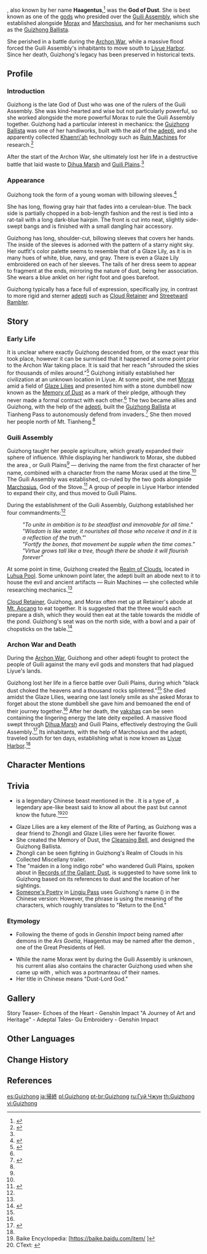 {{About|the character|the Archon Quest in Chapter I: Act II|Guizhong (Quest)}}
{{Character Infobox
|type             = Mentioned
|deceased         = Killed in the [[Archon War]] prior to the game's events
|name             = Guizhong
|image            = NPC Guizhong.png
|element          = 
|title            = God of Dust
|title2           = Lord of Dust
|titleRef2        = <ref name="STC1">{{Ref/Book|Stone Tablet Compilations: Vol. I}}</ref>
|region           = Liyue
|affiliation      = Guili Assembly
|affiliation2     = Adepti
|group            = Gods
}}
{{Lang|'''Guizhong'''|zh=归终|zh_rm=Guīzhōng}}, also known by her {{w|Goetic}} name '''Haagentus''',<ref name="ASHFAIS">{{Ref/Quest|A Single Harmony for an Irreplaceable Soul}}</ref> was the '''God of Dust'''. She is best known as one of the [[god]]s who presided over the [[Guili Assembly]], which she established alongside [[Morax]] and [[Marchosius]], and for her mechanisms such as the [[Guizhong Ballista]].

She perished in a battle during the [[Archon War]], while a massive flood forced the Guili Assembly's inhabitants to move south to [[Liyue Harbor]]. Since her death, Guizhong's legacy has been preserved in historical texts.

==Profile==
===Introduction===
{{Quote|Teach with wisdom, be bound by virtue, fortify the bones, unite in ambition|Guizhong's Four Commandments}}
Guizhong is the late God of Dust who was one of the rulers of the Guili Assembly. She was kind-hearted and wise but not particularly powerful, so she worked alongside the more powerful Morax to rule the Guili Assembly together. Guizhong had a particular interest in mechanics: the [[Guizhong Ballista]] was one of her handiworks, built with the aid of the [[adepti]], and she apparently collected [[Khaenri'ah]] technology such as [[Ruin Machines]] for research.<ref name="VttSS">{{Ref/Domain|Voyage to the Sanguine Sky}}</ref>

After the start of the Archon War, she ultimately lost her life in a destructive battle that laid waste to [[Dihua Marsh]] and [[Guili Plains]].<ref name="STC1"/>

===Appearance===
Guizhong took the form of a young woman with billowing sleeves.<ref name="MoD">{{Ref/Weapon|Memory of Dust}}</ref>

She has long, flowing gray hair that fades into a cerulean-blue. The back side is partially chopped in a bob-length fashion and the rest is tied into a rat-tail with a long dark-blue hairpin. The front is cut into neat, slightly side-swept bangs and is finished with a small dangling hair accessory.

Guizhong has long, shoulder-cut, billowing sleeves that covers her hands. The inside of the sleeves is adorned with the pattern of a starry night sky. Her outfit's color palette seems to resemble that of a Glaze Lily, as it is in many hues of white, blue, navy, and gray. There is even a Glaze Lily embroidered on each of her sleeves. The tails of her dress seem to appear to fragment at the ends, mirroring the nature of dust, being her association. She wears a blue anklet on her right foot and goes barefoot.

Guizhong typically has a face full of expression, specifically joy, in contrast to more rigid and sterner [[Adeptus|adepti]] such as [[Xianyun|Cloud Retainer]] and [[Madame Ping|Streetward Rambler]].

==Story==
===Early Life===
It is unclear where exactly Guizhong descended from, or the exact year this took place, however it can be surmised that it happened at some point prior to the Archon War taking place. It is said that her reach "shrouded the skies for thousands of miles around."<ref name="TLTF">{{Ref/Quest|Treasure Lost, Treasure Found (Part 1)}}</ref> Guizhong initially established her civilization at an unknown location in Liyue. At some point, she met [[Morax]] amid a field of [[Glaze Lily|Glaze Lilies]] and presented him with a stone dumbbell now known as the [[Memory of Dust]] as a mark of their pledge, although they never made a formal contract with each other.<ref name="MoD"/> The two became allies and Guizhong, with the help of the [[adepti]], built the [[Guizhong Ballista]] at Tianheng Pass to autonomously defend from invaders.<ref>{{Ref/Quest|Guizhong (Quest)}}</ref> She then moved her people north of Mt. Tianheng.<ref name="STC1" />

===Guili Assembly===
Guizhong taught her people agriculture, which greatly expanded their sphere of influence. While displaying her handiwork to Morax, she dubbed the area {{Lang|"the Plains of the Returning and Departing"|zh=归离原|zh_rm=Guīlí-yuán}}, or Guili Plains<ref name="STC1" /> &mdash; deriving the name from the first character of her name, combined with a character from the name Morax used at the time.<ref name="TLTF" /> The Guili Assembly was established, co-ruled by the two gods alongside [[Marchosius]], God of the Stove.<ref name="MM2">{{Ref/Quest|Three to Get Ready, and Here We Go}}</ref> A group of people in Liyue Harbor intended to expand their city, and thus moved to Guili Plains.

During the establishment of the Guili Assembly, Guizhong established her four commandments:<ref name="TLTF" />
:''"To unite in ambition is to be steadfast and immovable for all time."''
:''"Wisdom is like water, it nourishes all those who receive it and in it is a reflection of the truth."'''
:''"Fortify the bones, that movement be supple when the time comes."''
:''"Virtue grows tall like a tree, though there be shade it will flourish forever"''

At some point in time, Guizhong created the [[Voyage to the Sanguine Sky|Realm of Clouds]], located in [[Luhua Pool]]. Some unknown point later, the adepti built an abode next to it to house the evil and ancient artifacts &mdash; Ruin Machines &mdash; she collected while researching mechanics.<ref name="VttSS"/>

[[Cloud Retainer]], Guizhong, and Morax often met up at Retainer's abode at [[Mt. Aocang]] to eat together. It is suggested that the three would each prepare a dish, which they would then eat at the table towards the middle of the pond. Guizhong's seat was on the north side, with a bowl and a pair of chopsticks on the table.<ref>{{Ref/Quest|Custodian of Clouds}}</ref>

===Archon War and Death===
During the [[Archon War]], Guizhong and other adepti fought to protect the people of Guili against the many evil gods and monsters that had plagued Liyue's lands.

Guizhong lost her life in a fierce battle over Guili Plains, during which "black dust choked the heavens and a thousand rocks splintered."<ref name="TLTF" /> She died amidst the Glaze Lilies, wearing one last lonely smile as she asked Morax to forget about the stone dumbbell she gave him and bemoaned the end of their journey together.<ref name="MoD"/> After her death, the [[yakshas]] can be seen containing the lingering energy the late deity expelled. A massive flood swept through [[Dihua Marsh]] and Guili Plains, effectively destroying the Guili Assembly.<ref>{{Ref/VP|Ruins of Guili}}</ref> Its inhabitants, with the help of Marchosius and the adepti, traveled south for ten days, establishing what is now known as [[Liyue Harbor]].<ref name="STC1" />

==Character Mentions==
{{Character Mentions}}

==Trivia==
* {{Lang|Guizhong|zh=归终}} is a legendary Chinese beast mentioned in the ''{{w|Yiwen Leiju}}''. It is a type of {{zh|[https://baike.baidu.hk/item/%E7%8B%8C%E7%8B%8C/8080304 狌狌]|rm=xīngxīng}}, a legendary ape-like beast said to know all about the past but cannot know the future.<ref>Baike Encyclopedia: [https://baike.baidu.com/item/{{subst:#urldecode:%E5%BD%92%E7%BB%88/254168}} {{zh|归终}}]</ref><ref>CText: [https://ctext.org/text.pl?node=551346&if=en&remap=gb#n551353 {{zh|艺文类聚 Vol. 95: Beasts, 狌狌, Line 7}}]</ref>
* Glaze Lilies are a key element of the Rite of Parting, as Guizhong was a dear friend to Zhongli and Glaze Lilies were her favorite flower.
* She created the Memory of Dust, the [[Cleansing Bell]], and designed the Guizhong Ballista.
* Zhongli can be seen fighting in Guizhong's Realm of Clouds in his Collected Miscellany trailer.
* The "maiden in a long indigo robe" who wandered Guili Plains, spoken about in [[Records of the Gallant#Vol. 2|Records of the Gallant: Dust]], is suggested to have some link to Guizhong based on its references to dust and the location of her sightings.
* [[Lingju Pass#Someone's Poetry|Someone's Poetry]] in [[Lingju Pass]] uses Guizhong's name ({{zh|归终}}) in the Chinese version: {{zh|惟彼宇宙之难笼，苟循死生之归终。}} However, the phrase is using the meaning of the characters, which roughly translates to "Return to the End."

===Etymology===
* Following the theme of gods in ''Genshin Impact'' being named after demons in the ''Ars Goetia'', Haagentus may be named after the demon {{w|Haagenti}}, one of the Great Presidents of Hell.
<!--*Like other ancient gods, Guizhong's name may also be derived from a demon in the ''{{w|Ars Goetia}}''. In particular, her name could double up as a corruption of {{w|Gusion}}, a Great Duke of Hell and could tell "all past, present and future things, shows the meaning of all questions that are asked to him, reconciles friends, and gives honor and dignity."-->
* While the name Morax went by during the Guili Assembly is unknown, his current alias {{Lang|[[Zhongli]]|zh=钟离}} also contains the {{zh|离|rm=lí}} character Guizhong used when she came up with {{Lang|"Guili"|zh=归离}}, which was a portmanteau of their names.
* Her title in Chinese {{Lang|zh=尘王魔神|zh_rm=Chén Wáng Móshén}} means "Dust-Lord God."

==Gallery==
<gallery>
Story Teaser- Echoes of the Heart - Genshin Impact
"A Journey of Art and Heritage" - Adeptal Tales- Gu Embroidery - Genshin Impact
</gallery>

==Other Languages==
{{Other Languages
|1_default_hidden = 1
|1_en      = Guizhong
|1_zhs     = 归终
|1_zhs_rm  = Guīzhōng
|1_zht     = 歸終
|1_zht_rm  = Guīzhōng
|1_ja      = 帰終
|1_ja_rm   = Kishuu
|1_ko      = 귀종
|1_es      = Guizhong
|1_fr      = Guizhong
|1_ru      = Гуй Чжун
|1_th      = Guizhong
|1_vi      = Guizhong
|1_de      = Guizhong
|1_id      = Guizhong
|1_pt      = Guizhong
|1_tr      = Guizhong
|1_it      = Guizhong

|2_default_hidden = 1
|2_en      = Haagentus
|2_zhs     = 哈艮图斯
|2_zhs_rm  = Hāgèntúsī
|2_zht     = 哈艮圖斯
|2_zht_rm  = Hāgèntúsī
|2_ja      = ハーゲントゥス
|2_ja_rm   = Haagentusu
|2_ko      = 하겐투스
|2_es      = Haagentus
|2_fr      = Haagentus
|2_ru      = Хаагентус
|2_th      = Haagentus
|2_vi      = Haagentus
|2_de      = Haagentus
|2_id      = Haagentus
|2_pt      = Haagentus
|2_tr      = Haagentus
|2_it      = Haagentus
}}

==Change History==
{{Change History|introduced=1.0}}

==References==
{{Reflist|2}}

[[es:Guizhong]]
[[ja:帰終]]
[[pl:Guizhong]]
[[pt-br:Guizhong]]
[[ru:Гуй Чжун]]
[[th:Guizhong]]
[[vi:Guizhong]]